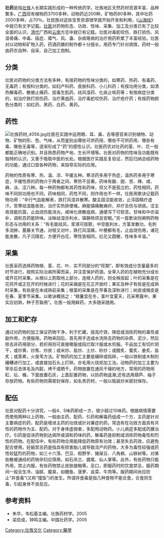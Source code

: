 '''壮药'''是指[[壮族|壮族]]人长期实践形成的一种传统药学。壮族地区天然药材资源丰富、品种繁多。[[广西|广西]]现有植物药3700多种，动物药近200种，矿物药80多种，其中壮药2000多种，占70％。壮民族对这些宝贵资源很早就开始开发和利用，《[[山海经|山海经]]》中就已有文字记载。[[壮医|壮医]]对药物形态、功效、性味、采集、加工及分类已有了比较全面的认识，[[清代|清代]]广西和[[云南|云南]]方志中就已有记载。壮医对毒蛇咬伤、跌打损伤、风湿骨痛、中毒、癌症、瘴气、风、蛊、杂病等病的治疗用药积累了丰富经验。壮医对以动物和矿物入药，药酒药膳的制作都十分擅长，用药专门针对病情，药材一般由药农自种、自采、自己加工炮制。

==分类==
壮医对药物的分类方法有多种，有按药物的性味分类的，如寒药、热药、有毒药、无毒药；有按科分类的，如妇产科药、皮肤科药、小儿科药；有按功用分类，如清热解毒药、散被止痛药、拔毒生肌药、祛风湿药、化痰止咳药等；有按病症分类的，如治疗跌打损伤药、治疗黄疽药、治疗毒蛇咬伤药、治疗疮疗药；有按药物颜色分类的：如红药、黑药、白药、黄药。

==药性==
[[File:壮族药材_4056.jpg|thumb]]壮医在实践中运用眼、耳、鼻、舌等感官来识别植物、动物、矿物的形、色、气味，从而鉴别出哪些可供药用、哪些不可供药用、哪些有毒、哪些无毒等，逐渐形成了“药”的感性认识。壮医药农对壮药的茎、叶、花一般都能正确地识别。并且熟悉药物产地、生长环境等。壮医对药物的性味及功能既有独特的认识，又善于吸取中医的长处。根据医疗实践反复验证，然后归纳总结药物的功能，通过口尝各种药物，来指导实际的应用。

药物的性质有寒、热、温、凉、平缓五种。寒凉药多用于热症，温热药多用于寒症，平缓性质的药物介于两者之间，寒热不显著。药味有酸、甜、苦、辣、咸、麻、淡、涩八种。每一种药物都有其药性和药味，但又不是孤立的，药性相同，药味不同则功用也不同，药味相同，药性不同，则作用也不一样。壮医用歌诀记载药物功用：“辛行气血能解表，跌打风湿并散寒。酸主固涩能收敛，止泻固精疗虚汗。苦寒祛湿能收敛，治疗实热排便难。麻能镇痛散痈疖，并疗舌伤与顽痰。涩主收敛能抗茵，止血烧伤能消炎。咸味化痞散疽病，通便泻下可软坚。甘味和中亦滋补，调和百药能矫味。淡昧祛湿亦利水，镇静除烦且安眠。”另一首歌诀则阐明药物形态与功用的关系：“有毛能祛风，浆液可拔脓，中空能利水，方茎发散功，毛刺多消肿，蔓藤关节通，对枝又对叶，跌打风湿痛，叶梗都有毛，止血烧伤用，诸花能发散，凡子沉降宏，方便开白花，寒性皆相同，红花又圆梗，性味多辛温。”

==采集==
壮医采药选择药物根、茎、花、叶、实不同部分的“旺期”，即有效成分含量最多的时节进行，按照实际治病所需而采，并注意保护药源。全草入药的在植物充分成长或开花时采集，从根以上割取地上部分，连根人药的，则全株拔起；叶的采集是在花将开或正在开的时候进行；花的采摘是在花正开放时；果实及种子有些是在成熟时采集，有些是在末成熟前采集；根茎的采集是在早春及深秋进行；树皮或根皮是在春、夏季节采集。以歌诀概括之：“根薯宜在冬，茎叶宜夏天，花采寒露中，果实应初熟，种子芳孰用”。壮医一般用鲜药，大多随采随用。

==加工和贮存==
通过对药物的加工保证药物干净，利于贮藏，提高疗效，降低或消除药物的毒性或副作用，方便服用。药物来回后，首先用手选或水洗除去药物的杂质、泥沙，然后除去非药用部分，若织用则可直接嚼服或捣烂取汁服或水煎服。干品加工有切片阴干，或炒黄、炒焦、炒炭；或米炒、盐炒、土炒、砂炒；或醋炙、蜜炙、姜炙、盐炙；或蒸煮，火俊苇方法。矿物药的加工主要是碾碎或捣碎，一般以铁制或木制的碾糟进行加工，或直接加石头上打碎。亦毛用火烧炬加工法。动物药的加工主要为宰杀后去体毛及内脏，烤干或晒干。药物放置在通风干燥的地方，常用的药物用缸、坛、桶，下面放置石灰，上面彭置药物，以防药物返潮,还有选用葫芦、袖子存放药物。有些药物则需密封保存，如名贵药材，一般以瓶装炒米密封保存。

==配伍==
壮医对配药十分讲究，—般4、5味药即成一方，很少超过10味药。根据病情需要而使用两种以上药物，一般由主药、配药、引药和解毒药组成一个方，主药是针对主要病症的药，配药是增进主药的功效或针对兼症的药。常选有在功效方面具有共性的药物作为主、配药。对于身体虚弱者，多配用动物药。小儿病症多配成药膳治疗。引药是促进药物到达病所或调和药味的药，解毒药是抑制或消除药物毒性和烈性的药物。在配伍中，有些药物合用能降低药物原有功效；甚至失去药效，应避免配合使用。妊娠禁忌药是指具有损害胎儿或导致流产的药物，大多为毒性较强或药性较猛烈的药物，如三十六荡、巴豆、假野芋、猪屎豆、八角枫、山铁树等。对某些散被通经的药物孕妇应慎用，如石吊兰、聋尾、仙人掌等。此外，有些药物只能外用，禁止内服，有些药物禁止皮肤接触等。忌口，即服药时的饮食禁忌，服药期间一般忌生冷、油腻、腥臭，如鲤鱼、菠萝、韭菜、牛肉等。服药期间尚应防止“并食毒”(又称“撞饭”)的发生。所谓并食毒是指几种食物不能合食，合食则生毒，引起身体不良反应。

==参考资料==
*朱华，韦松基主编。壮族药材学。2005
*梁启成，钟鸣主编。中国壮药学。2005 

[[Category:壮族文化|Category:壮族文化]]
[[Category:藥學|Category:藥學]]